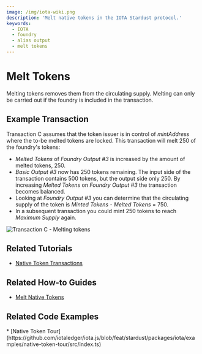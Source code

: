 ```yaml
---
image: /img/iota-wiki.png
description: 'Melt native tokens in the IOTA Stardust protocol.'
keywords:
  - IOTA
  - foundry
  - alias output
  - melt tokens
---
```



# Melt Tokens

Melting tokens removes them from the circulating supply. Melting can only be carried out if the foundry is included in
the transaction.

## Example Transaction

Transaction C assumes that the token issuer is in control of _mintAddress_ where the to-be melted tokens are locked.
This transaction will melt 250 of the foundry's tokens:

- _Melted Tokens_ of _Foundry Output #3_ is increased by the amount of melted tokens, 250.
- _Basic Output #3_ now has 250 tokens remaining. The input side of the transaction contains 500 tokens, but the output
  side only 250. By increasing _Melted Tokens_ on _Foundry Output #3_ the transaction becomes balanced.
- Looking at _Foundry Output #3_ you can determine that the circulating supply of the token is _Minted Tokens_ - _Melted Tokens_ = 750.
- In a subsequent transaction you could mint 250 tokens to reach _Maximum Supply_ again.

![Transaction C - Melting tokens](/img/stardust_explanations/stardust_ledger_anatomy/native_tokens_foundries/tx_C.svg)

## Related Tutorials

<Tabs groupId="library">
<TabItem value="iota.js" label="iota.js">

- [Native Token Transactions](https://wiki.iota.org/shimmer/iota.js/tutorials/native-token-transactions/introduction/)

</TabItem>
</Tabs>

## Related How-to Guides

<Tabs groupId="library">
<TabItem value="wallet.rs" label="wallet.rs">

- [Melt Native Tokens](https://wiki.iota.org/shimmer/wallet.rs/how_tos/native_tokens/melt_native_token/)

</TabItem>
</Tabs>

## Related Code Examples

<Tabs groupId="library">
  <TabItem value='iota.js' label='iota.js'>
    * [Native Token
    Tour](https://github.com/iotaledger/iota.js/blob/feat/stardust/packages/iota/examples/native-token-tour/src/index.ts)
  </TabItem>
</Tabs>
